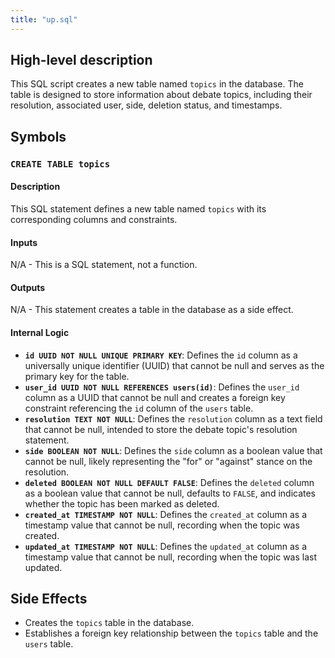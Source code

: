 ```yaml
---
title: "up.sql"
---
```


## High-level description
This SQL script creates a new table named `topics` in the database. The table is designed to store information about debate topics, including their resolution, associated user, side, deletion status, and timestamps.

## Symbols

### `CREATE TABLE topics`
#### Description
This SQL statement defines a new table named `topics` with its corresponding columns and constraints.

#### Inputs
N/A - This is a SQL statement, not a function.

#### Outputs
N/A - This statement creates a table in the database as a side effect.

#### Internal Logic
- **`id UUID NOT NULL UNIQUE PRIMARY KEY`**: Defines the `id` column as a universally unique identifier (UUID) that cannot be null and serves as the primary key for the table.
- **`user_id UUID NOT NULL REFERENCES users(id)`**: Defines the `user_id` column as a UUID that cannot be null and creates a foreign key constraint referencing the `id` column of the `users` table.
- **`resolution TEXT NOT NULL`**: Defines the `resolution` column as a text field that cannot be null, intended to store the debate topic's resolution statement.
- **`side BOOLEAN NOT NULL`**: Defines the `side` column as a boolean value that cannot be null, likely representing the "for" or "against" stance on the resolution.
- **`deleted BOOLEAN NOT NULL DEFAULT FALSE`**: Defines the `deleted` column as a boolean value that cannot be null, defaults to `FALSE`, and indicates whether the topic has been marked as deleted.
- **`created_at TIMESTAMP NOT NULL`**: Defines the `created_at` column as a timestamp value that cannot be null, recording when the topic was created.
- **`updated_at TIMESTAMP NOT NULL`**: Defines the `updated_at` column as a timestamp value that cannot be null, recording when the topic was last updated.

## Side Effects
- Creates the `topics` table in the database.
- Establishes a foreign key relationship between the `topics` table and the `users` table. 
